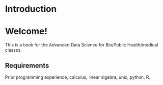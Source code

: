 # Introduction

# Welcome!

This is a book for the Advanced Data Science for Bio/Public Health/medical classes. 

## Requirements
Prior programming experience, calculus, linear algebra, unix, python, R.


